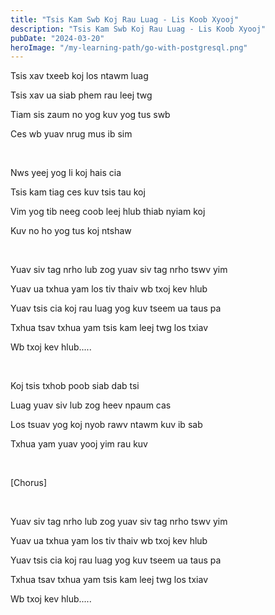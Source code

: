 ```yaml
---
title: "Tsis Kam Swb Koj Rau Luag - Lis Koob Xyooj"
description: "Tsis Kam Swb Koj Rau Luag - Lis Koob Xyooj"
pubDate: "2024-03-20"
heroImage: "/my-learning-path/go-with-postgresql.png"
---
```


Tsis xav txeeb koj los ntawm luag

Tsis xav ua siab phem rau leej twg

Tiam sis zaum no yog kuv yog tus swb

Ces wb yuav nrug mus ib sim

<br />

Nws yeej yog li koj hais cia

Tsis kam tiag ces kuv tsis tau koj

Vim yog tib neeg coob leej hlub thiab nyiam koj

Kuv no ho yog tus koj ntshaw

<br />

Yuav siv tag nrho lub zog yuav siv tag nrho tswv yim

Yuav ua txhua yam los tiv thaiv wb txoj kev hlub

Yuav tsis cia koj rau luag yog kuv tseem ua taus pa

Txhua tsav txhua yam tsis kam leej twg los txiav

Wb txoj kev hlub.....

<br />

Koj tsis txhob poob siab dab tsi

Luag yuav siv lub zog heev npaum cas

Los tsuav yog koj nyob rawv ntawm kuv ib sab

Txhua yam yuav yooj yim rau kuv

<br />

[Chorus]

<br />

Yuav siv tag nrho lub zog yuav siv tag nrho tswv yim

Yuav ua txhua yam los tiv thaiv wb txoj kev hlub

Yuav tsis cia koj rau luag yog kuv tseem ua taus pa

Txhua tsav txhua yam tsis kam leej twg los txiav

Wb txoj kev hlub.....
